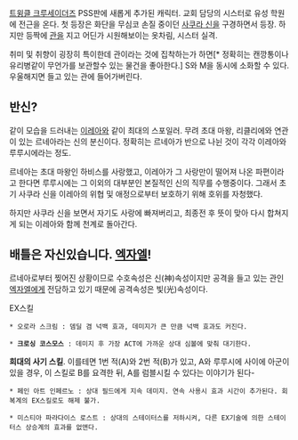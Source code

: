 [[트윙클 크루세이더즈]] PSS판에 새롭게 추가된 캐릭터. 교회 담당의 시스터로 유성 학원에 전근을 온다. 첫 등장은 화단을 무심코 손질 중이던 [[사쿠라 신]]을 구경하면서 등장. 하지만 등짝에 [[관]]을 지고 어딘가 시원해보이는 옷차림, 시스터 실격.

취미 및 취향이 굉장히 특이한데 관이라는 것에 집착하는가 하면[* 정확히는 캔깡통이나 유리병같이 무언가를 보관할수 있는 물건을 좋아한다.] S와 M을 동시에 소화할 수 있다. 우울해지면 들고 있는 관에 들어가버린다.

== 반신? ==
같이 모습을 드러내는 [[이레아]]와 같이 최대의 스포일러. 무려 초대 마왕, 리클리에와 연관이 있는 르네아라는 신의 분신이다. 정확히는 르네아가 반으로 나뉜 것이 각각 이레아와 루루시에라는 정도.

르네아는 초대 마왕인 하비스를 사랑했고, 이레아가 그 사랑만이 떨어져 나온 파편이라고 한다면 루루시에는 그 이외의 대부분인 본질적인 신의 직무를 수행중이다. 그래서 초기 사쿠라 신을 이레아의 위협 및 애정으로부터 보호하기 위해 호위를 자청했다.

하지만 사쿠라 신을 보면서 자기도 사랑에 빠져버리고, 최종전 후 뜻이 맞아 다시 합쳐지게 되는 이레아와 함께 천계로 돌아간다.



== 배틀은 자신있습니다. [[엑자엘]]! ==
르네아로부터 찢어진 상황이므로 수호속성은 신(神)속성이지만 공격을 들고 있는 관인 [[엑자엘]]에게 전담하고 있기 때문에 공격속성은 빛(光)속성이다.

EX스킬

 * 오로라 스크림 : 뎀딜 겸 넉백 효과, 데미지가 큰 만큼 넉백 효과도 커진다.

 * '''크로싱 코스모스''' : 데미지 후 가장 ACT에 가까운 상대 심볼에 맞춰 대기한다.
'''희대의 사기 스킬'''. 이를테면 1번 적(A)와 2번 적(B)가 있고, A와 루루시에 사이에 아군이 있을 경우, 이 스킬로 B를 요격한 뒤, A를 럼블시킬 수 있다는 이야기가 된다-

 * 페인 아트 인페르노 : 상대 필드에게 지속 데미지. 연속 사용시 효과 시간이 추가된다. 회복계의 EX스킬로도 해제 불가.

 * 미스티아 파라다이스 로스트 : 상대의 스테이터스를 저하시켜, 다른 EX기술에 의한 스테이터스 상승계의 효과를 없앤다. 
